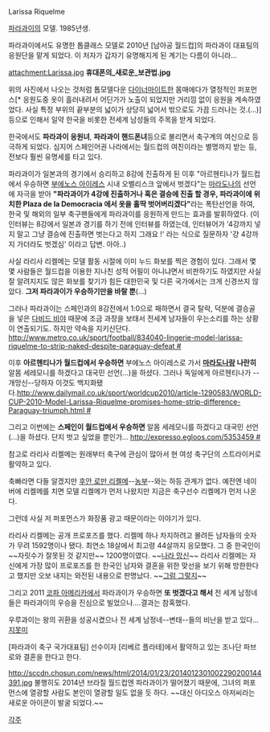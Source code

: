 Larissa Riquelme

[[파라과이]]의 모델. 1985년생.

파라과이에서도 유명한 톱클래스 모델로 2010년 [남아공 월드컵]의 파라과이 대표팀의 응원단을 맡게 되었다. 이 처자가 갑자기 유명해지게 된 계기는 다름이 아니라...

attachment:Larissa.jpg
'''휴대폰의_새로운_보관법.jpg'''

위의 사진에서 나오는 것처럼 톱모델다운 [[다이너마이트]]한 몸매에다가 열정적인 퍼포먼스[* 응원도중 옷이 흘러내려서 어딘가가 노출이 되었지만 거리낌 없이 응원을 계속하였었다. 사실 특정 부위의 끝부분의 넓이가 상당히 넓어서 밖으로도 가끔 드러나는 것.(…)]등으로 인해서 일약 한국을 비롯한 전세계 남성들의 주목을 받게 되었다.

한국에서도 '''파라과이 응원녀''', '''파라과이 핸드폰녀'''등으로 불리면서 축구계의 여신으로 등극하게 되었다. 심지어 스페인어권 나라에서는 월드컵의 여친이라는 별명까지 받는 등, 전보다 훨씬 유명세를 타고 있다.

파라과이가 일본과의 경기에서 승리하고 8강에 진출하게 된 이후 "아르헨티나가 월드컵에서 우승하면 [[부에노스 아이레스]] 시내 오벨리스크 앞에서 벗겠다"는 [[마라도나]]의 선언에 자극을 받아 '''"파라과이가 4강에 진출하거나 혹은 결승에 진출 할 경우, 파라과이에 위치한 Plaza de la Democracia 에서 옷을 홀딱 벗어버리겠다"'''라는 폭탄선언을 하여, 한국 및 해외의 일부 축구팬들에게 파라과이를 응원하게 만드는 효과를 발휘하였다. (이 인터뷰는 8강에서 일본과 경기를 하기 전에 인터뷰를 하였는데, 인터뷰어가 '4강까지 넣지 말고 그냥 결승에 진출하면 벗는다고 하지 그래요 !' 라는 식으로 질문하자 '걍 4강까지 가더라도 벗겠심' 이라고 답변. 아아..)

사실 라리사 리켈메는 모델 활동 시절에 이미 누드 화보를 찍은 경험이 있다. 그래서 몇몇 사람들은 월드컵을 이용한 지나친 성적 어필이 아니냐면서 비판하기도 하였지만 사실 잘 알려지지도 않은 화보를 찾기가 힘든 대한민국 및 다른 국가에서는 크게 신경쓰지 않았다. '''그저 파라과이가 우승하기만을 바랄 뿐'''(...)

그러나 파라과이는 스페인과의 8강전에서 1:0으로 패하면서 결국 탈락, 덕분에 결승골을 넣은 [[다비드 비야]] 때문에 조금 과장을 보태서 전세계 남자들이 우는소리를 하는 상황이 연출되기도. 하지만 약속을 지키신단다. [[http://www.metro.co.uk/sport/football/834040-lingerie-model-larissa-riquelme-to-strip-naked-despite-paraguay-defeat #]]

이후 '''아르헨티나가 월드컵에서 우승하면''' 부에노스 아이레스로 가서 '''[[마라도나]]랑 나란히''' 알몸 세레모니를 하겠다고 대국민 선언(...)을 하셨다. 그러나 독일에게 아르헨티나가 --개망신--당하자 이것도 백지화됐다.[[http://www.dailymail.co.uk/sport/worldcup2010/article-1290583/WORLD-CUP-2010-Model-Larissa-Riquelme-promises-home-strip-difference-Paraguay-triumph.html #]]

그리고 이번에는 '''스페인이 월드컵에서 우승하면''' 알몸 세레모니를 하겠다고 대국민 선언(...)을 하셨다. 단지 벗고 싶었을 뿐인가... [[http://expresso.egloos.com/5353459 #]] 

참고로 라리사 리켈메는 원래부터 축구에 관심이 많아서 현 여성 축구단의 스트라이커로 활약하고 있다. 

축빠라면 다들 알겠지만 [[후안 로만 리켈메]]--[[농부]]--와는 하등 관계가 없다. 예전엔 네이버에 리켈메를 치면 모델 리켈메가 먼저 나왔지만 지금은 축구선수 리켈메가 먼저 나온다.

그런데 사실 저 퍼포먼스가 화장품 광고 때문이라는 이야기가 있다.

라리사 리켈메는 공개 프로포즈를 했다. 리켈메 하나 차지하려고 몰려든 남자들의 숫자가 무려 1592명이나 됐다. 최연소 18살에서 최고령 44살까지 응모했다. 그 중 한국인이 ~~자릿수가 잘못된 것 같지만~~ 1200명이였다. ~~[[나라 망신]]~~ 라리사 리켈메는 자신에게 가장 많이 프로포즈를 한 한국인 남자와 결혼을 위한 맞선을 보기 위해 방한한다고 했지만 오보 내지는 와전된 내용으로 판명났다. ~~[[안 생겨요|그럼 그렇지]]~~

그리고 2011 [[코파 아메리카]]에서 파라과이가 우승하면 '''또 벗겠다고 해서''' 전 세계 남정네들은 파라과이의 우승을 진심으로 빌었으나....결과는 참혹했다.

우루과이는 왕의 귀환을 성공시켰으나 전 세계 남정네--변태--들의 비난을 받고 있다...[[지못미]]

[파라과이 축구 국가대표팀] 선수이자 [리베르 플라테]에서 활약하고 있는 조나단 파브로와 결혼을 한다고 한다. 

http://sccdn.chosun.com/news/html/2014/01/23/2014012301002290200144391.jpg
불행히도 2014년 브라질 월드컵엔 파라과이가 떨어졌기 때문에, 그녀의 퍼포먼스에 열광할 사람도 본인이 열광할 일도 없을 듯 하다. ~~대신 아디오스 아저씨라는 새로운 아이콘이 발굴 되었다.~~

[[각주]]
